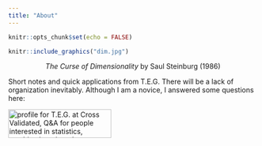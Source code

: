```yaml
---
title: "About"
---
```


```r
knitr::opts_chunk$set(echo = FALSE)
```

```r
knitr::include_graphics("dim.jpg")
```
<center>
<figcaption> *The Curse of Dimensionality* by Saul Steinburg (1986)</figcaption>
</center> 

<p>   </p>
<p>   </p>







Short notes and quick applications from T.E.G. There will be a lack of organization inevitably. Although I am a novice, I answered some questions here:



<div>
<a align="left" href="https://stats.stackexchange.com/users/109647/t-e-g">
<img align="left" src="https://stats.stackexchange.com/users/flair/109647.png" width="208" height="58" alt="profile for T.E.G. at Cross Validated, Q&amp;A for people interested in statistics, machine learning, data analysis, data mining, and data visualization" title="profile for T.E.G. at Cross Validated, Q&amp;A for people interested in statistics, machine learning, data analysis, data mining, and data visualization">
</a></div>
<br /> 